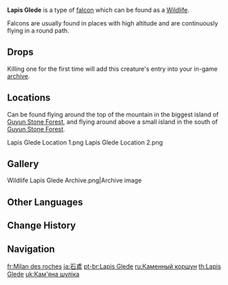 {{Wildlife Infobox
|type     = Wildlife
|image    = Wildlife Lapis Glede Icon.png
|family   = Birds
|group    = Falcons
|location = 
|description = A sharp-eyed and proud glede.<br>A bird of prey that nests in the treetops among the lofty mountain peaks. Legend holds that this bird forever roams the clouds, never setting foot on land to nest, but this is a mere product of ignorant fantasy on the one hand and fanciful imagination on the other. Even the Lapis Glede must fight to eat its fill and protect its young.
}}
'''Lapis Glede''' is a type of [[Falcons|falcon]] which can be found as a [[Wildlife]].

Falcons are usually found in places with high altitude and are continuously flying in a round path.

==Drops==
{{Card|Fowl|2}}

Killing one for the first time will add this creature's entry into your in-game [[archive]].

==Locations==
Can be found flying around the top of the mountain in the biggest island of [[Guyun Stone Forest]], and flying around above a small island in the south of [[Guyun Stone Forest]].
<gallery>
Lapis Glede Location 1.png
Lapis Glede Location 2.png
</gallery>

==Gallery==
<gallery>
Wildlife Lapis Glede Archive.png|Archive image
</gallery>

==Other Languages==
{{Other Languages
|en      = Lapis Glede
|zhs     = 石鸢
|zhs_rm  = Shí Yuān
|zht     = 石鳶
|zht_rm  = Shí Yuān
|zh_tl   = Stone Glede
|ja      = 石鳶
|ja_rm   = Ishitobi{{Assumed}}
|ja_tl   = Stone Black {{w|Kite (bird)|Kite}}
|ko      = 바위 솔개
|ko_tl   = Rock Kite
|es      = Milano lapis
|es_tl   = Lapis Kite
|fr      = Milan des roches
|fr_tl   = Rock Glede
|ru      = Каменный коршун
|ru_tl   = Stone Kite
|th      = Lapis Glede
|vi      = Thạch Diên
|vi_tl   = 
|de      = Steinmilan
|de_tl   = Stone Kite
|id      = Lapis Glede
|pt      = Lapis Glede
|tr      = Lapis Çaylak Kuşu
|tr_tl   = Lapis Kite
|it      = Nibbio di Lapis
|it_tl   = 
}}

==Change History==
{{Change History|1.0}}

==Navigation==
{{Wildlife Navbox}}

[[fr:Milan des roches]]
[[ja:石鳶]]
[[pt-br:Lapis Glede]]
[[ru:Каменный коршун]]
[[th:Lapis Glede]]
[[uk:Кам'яна шуліка]]